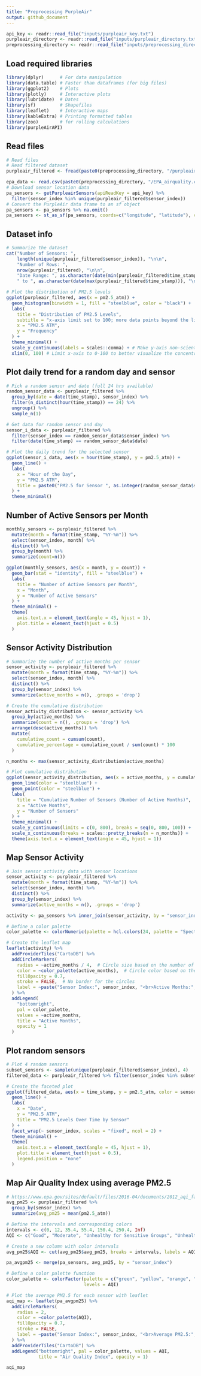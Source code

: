 ```yaml
---
title: "Preprocessing PurpleAir"
output: github_document
---
```


```r
api_key <- readr::read_file("inputs/purpleair_key.txt")
purpleair_directory <- readr::read_file("inputs/purpleair_directory.txt")
preprocessing_directory <- readr::read_file("inputs/preprocessing_directory.txt")
```

## Load required libraries

```r
library(dplyr)      # For data manipulation
library(data.table) # Faster than dataframes (for big files)
library(ggplot2)    # Plots
library(plotly)     # Interactive plots
library(lubridate)  # Dates
library(sf)         # Shapefiles
library(leaflet)    # Interactive maps
library(kableExtra) # Printing formatted tables
library(zoo)        # for rolling calculations
library(purpleAirAPI)
```

## Read files

```r
# Read files
# Read filtered dataset
purpleair_filtered <- fread(paste0(preprocessing_directory, "/purpleair_filtered_2018-2019.csv"))

epa_data <- read.csv(paste0(preprocessing_directory, "/EPA_airquality.csv"))
# Download sensor location data
pa_sensors <- getPurpleairSensors(apiReadKey = api_key) %>% 
  filter(sensor_index %in% unique(purpleair_filtered$sensor_index))
# Convert the PurpleAir data frame to an sf object
pa_sensors <- pa_sensors %>% na.omit() 
pa_sensors <- st_as_sf(pa_sensors, coords=c("longitude", "latitude"), crs = 4326)
```

## Dataset info

```r
# Summarize the dataset
cat("Number of Sensors: ",
    length(unique(purpleair_filtered$sensor_index)), "\n\n",
    "Number of Rows: ",
    nrow(purpleair_filtered), "\n\n",
    "Date Range: ", as.character(date(min(purpleair_filtered$time_stamp))),
    " to ", as.character(date(max(purpleair_filtered$time_stamp))), "\n")
```

```r
# Plot the distribution of PM2.5 levels
ggplot(purpleair_filtered, aes(x = pm2.5_atm)) +
  geom_histogram(binwidth = 1, fill = "steelblue", color = "black") +
  labs(
    title = "Distribution of PM2.5 Levels",
    subtitle = "x-axis limit set to 100; more data points beyond the limit",
    x = "PM2.5 ATM",
    y = "Frequency"
  ) +
  theme_minimal() +
  scale_y_continuous(labels = scales::comma) + # Make y-axis non-scientific
  xlim(0, 100) # Limit x-axis to 0-100 to better visualize the concentration
```

## Plot daily trend for a random day and sensor

```r
# Pick a random sensor and date (full 24 hrs available)
random_sensor_data <- purpleair_filtered %>%
  group_by(date = date(time_stamp), sensor_index) %>%
  filter(n_distinct(hour(time_stamp)) == 24) %>%
  ungroup() %>%
  sample_n(1)

# Get data for random sensor and day
sensor_i_data <- purpleair_filtered %>%
  filter(sensor_index == random_sensor_data$sensor_index) %>%
  filter(date(time_stamp) == random_sensor_data$date)

# Plot the daily trend for the selected sensor
ggplot(sensor_i_data, aes(x = hour(time_stamp), y = pm2.5_atm)) +
  geom_line() +
  labs(
    x = "Hour of the Day", 
    y = "PM2.5 ATM", 
    title = paste0("PM2.5 for Sensor ", as.integer(random_sensor_data$sensor_index), " on ", random_sensor_data$date)
  ) +
  theme_minimal()
```

## Number of Active Sensors per Month

```r
monthly_sensors <- purpleair_filtered %>%
  mutate(month = format(time_stamp, "%Y-%m")) %>%
  select(sensor_index, month) %>%
  distinct() %>%
  group_by(month) %>%
  summarize(count=n())

ggplot(monthly_sensors, aes(x = month, y = count)) +
  geom_bar(stat = "identity", fill = "steelblue") +
  labs(
    title = "Number of Active Sensors per Month",
    x = "Month",
    y = "Number of Active Sensors"
  ) +
  theme_minimal() +
  theme(
    axis.text.x = element_text(angle = 45, hjust = 1),
    plot.title = element_text(hjust = 0.5)
  )
```

## Sensor Activity Distribution

```r
# Summarize the number of active months per sensor
sensor_activity <- purpleair_filtered %>%
  mutate(month = format(time_stamp, "%Y-%m")) %>%
  select(sensor_index, month) %>%
  distinct() %>%
  group_by(sensor_index) %>%
  summarize(active_months = n(), .groups = 'drop')

# Create the cumulative distribution
sensor_activity_distribution <- sensor_activity %>%
  group_by(active_months) %>%
  summarize(count = n(), .groups = 'drop') %>%
  arrange(desc(active_months)) %>%
  mutate(
    cumulative_count = cumsum(count),
    cumulative_percentage = cumulative_count / sum(count) * 100
  )

n_months <- max(sensor_activity_distribution$active_months)

# Plot cumulative distribution
ggplot(sensor_activity_distribution, aes(x = active_months, y = cumulative_count)) +
  geom_line(color = "steelblue") +
  geom_point(color = "steelblue") +
  labs(
    title = "Cumulative Number of Sensors (Number of Active Months)",
    x = "Active Months",
    y = "Number of Sensors"
  ) +
  theme_minimal() +
  scale_y_continuous(limits = c(0, 800), breaks = seq(0, 800, 100)) +
  scale_x_continuous(breaks = scales::pretty_breaks(n = n_months)) +
  theme(axis.text.x = element_text(angle = 45, hjust = 1))
```

## Map Sensor Activity

```r
# Join sensor activity data with sensor locations
sensor_activity <- purpleair_filtered %>%
  mutate(month = format(time_stamp, "%Y-%m")) %>%
  select(sensor_index, month) %>%
  distinct() %>%
  group_by(sensor_index) %>%
  summarize(active_months = n(), .groups = 'drop')

activity <- pa_sensors %>% inner_join(sensor_activity, by = "sensor_index")

# Define a color palette
color_palette <- colorNumeric(palette = hcl.colors(24, palette = "Spectral"), domain = activity$active_months)

# Create the leaflet map
leaflet(activity) %>%
  addProviderTiles("CartoDB") %>%
  addCircleMarkers(
    radius = ~active_months / 4,  # Circle size based on the number of active months
    color = ~color_palette(active_months),  # Circle color based on the number of active months
    fillOpacity = 0.7,
    stroke = FALSE,  # No border for the circles
    label = ~paste("Sensor Index:", sensor_index, "<br>Active Months:", active_months)
  ) %>%
  addLegend(
    "bottomright", 
    pal = color_palette, 
    values = ~active_months, 
    title = "Active Months", 
    opacity = 1
  )
```

## Plot random sensors

```r

# Plot 4 random sensors
subset_sensors <- sample(unique(purpleair_filtered$sensor_index), 4)
filtered_data <- purpleair_filtered %>% filter(sensor_index %in% subset_sensors)

# Create the faceted plot
ggplot(filtered_data, aes(x = time_stamp, y = pm2.5_atm, color = sensor_index)) +
  geom_line() +
  labs(
    x = "Date", 
    y = "PM2.5 ATM", 
    title = "PM2.5 Levels Over Time by Sensor"
  ) +
  facet_wrap(~ sensor_index, scales = "fixed", ncol = 2) +
  theme_minimal() +
  theme(
    axis.text.x = element_text(angle = 45, hjust = 1),
    plot.title = element_text(hjust = 0.5),
    legend.position = "none"
  )
```

## Map Air Quality Index using average PM2.5
```r
# https://www.epa.gov/sites/default/files/2016-04/documents/2012_aqi_factsheet.pdf
avg_pm25 <- purpleair_filtered %>%
  group_by(sensor_index) %>%
  summarize(avg_pm25 = mean(pm2.5_atm))

# Define the intervals and corresponding colors
intervals <- c(0, 12, 35.4, 55.4, 150.4, 250.4, Inf)
AQI <- c("Good", "Moderate", "Unhealthy for Sensitive Groups", "Unhealthy", "Very Unhealthy", "Hazardous")

# Create a new column with color intervals
avg_pm25$AQI <- cut(avg_pm25$avg_pm25, breaks = intervals, labels = AQI, include.lowest = TRUE)

pa_avgpm25 <- merge(pa_sensors, avg_pm25, by = "sensor_index")

# Define a color palette function
color_palette <- colorFactor(palette = c("green", "yellow", "orange", "red", "deeppink3", "darkred"), 
                             levels = AQI)

# Plot the average PM2.5 for each sensor with leaflet
aqi_map <- leaflet(pa_avgpm25) %>%
  addCircleMarkers(
    radius = 2, 
    color = ~color_palette(AQI), 
    fillOpacity = 0.7, 
    stroke = FALSE,
    label = ~paste("Sensor Index:", sensor_index, "<br>Average PM2.5:", round(avg_pm25, 2), "<br>AQI:", AQI)
  ) %>%
  addProviderTiles("CartoDB") %>%
  addLegend("bottomright", pal = color_palette, values = AQI, 
            title = "Air Quality Index", opacity = 1) 

aqi_map
```
